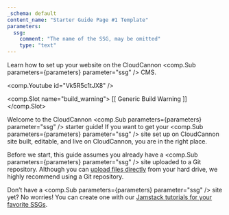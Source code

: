 ```yaml
---
_schema: default
content_name: "Starter Guide Page #1 Template"
parameters:
  ssg:
    comment: "The name of the SSG, may be omitted"
    type: "text"     
---
```


Learn how to set up your website on the CloudCannon <comp.Sub parameters={parameters} parameter="ssg" /> CMS.

<comp.Youtube id="Vk5R5c1tJX8" />

<comp.Slot name="build_warning">
  [[ Generic Build Warning ]]
</comp.Slot>

Welcome to the CloudCannon <comp.Sub parameters={parameters} parameter="ssg" /> starter guide! If you want to get your <comp.Sub parameters={parameters} parameter="ssg" /> site set up on CloudCannon site built, editable, and live on CloudCannon, you are in the right place.

Before we start, this guide assumes you already have a <comp.Sub parameters={parameters} parameter="ssg" /> site uploaded to a Git repository. Although you can [upload files directly](https://cloudcannon.com/documentation/articles/add-files-with-direct-upload/) from your hard drive, we highly recommend using a Git repository.

Don’t have a <comp.Sub parameters={parameters} parameter="ssg" /> site yet? No worries! You can create one with our [Jamstack tutorials for your favorite SSGs](https://cloudcannon.com/tutorials/).
